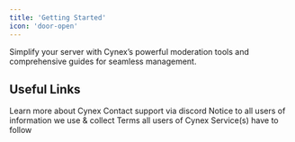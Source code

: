 ```yaml
---
title: 'Getting Started'
icon: 'door-open'
---
```


Simplify your server with Cynex’s powerful moderation tools and comprehensive guides for seamless management.

## Useful Links
<CardGroup cols={2}>
  <Card title="Website" icon="globe" href="https://www.cynexbot.xyz/">
    Learn more about Cynex
  </Card>
  <Card title="Support" icon="envelope" href="https://www.cynexbot.xyz/discord">
    Contact support via discord
  </Card>
  <Card title="Privacy Policy" icon="shield-halved" href="/legal/privacy-policy"> 
    Notice to all users of information we use & collect
  </Card>
  <Card title="Terms of Service" icon="hammer" href="/legal/terms">
    Terms all users of Cynex Service(s) have to follow
  </Card>
</CardGroup>
